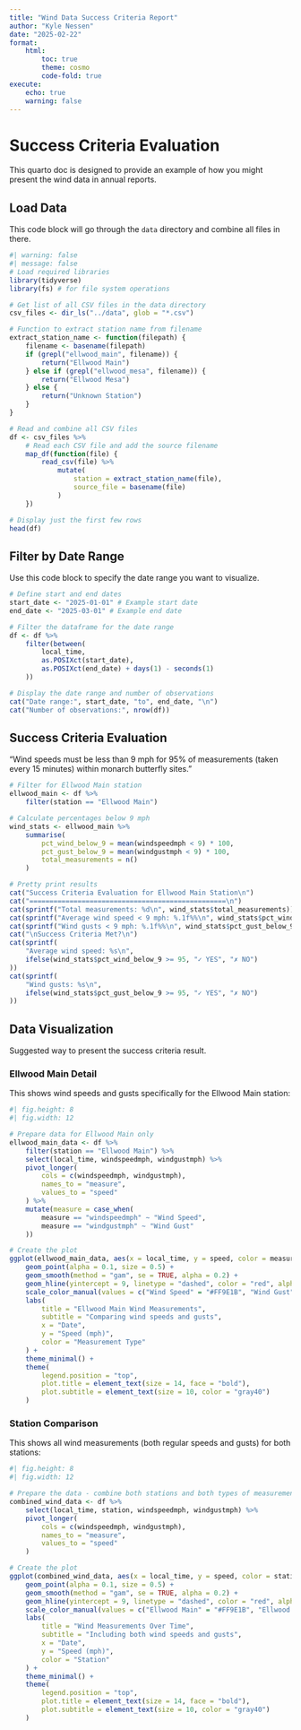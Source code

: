 ```yaml
---
title: "Wind Data Success Criteria Report"
author: "Kyle Nessen"
date: "2025-02-22"
format: 
    html:
        toc: true
        theme: cosmo
        code-fold: true
execute:
    echo: true
    warning: false
---
```


# Success Criteria Evaluation

This quarto doc is designed to provide an example of how you might present the wind data in annual reports.

## Load Data

This code block will go through the `data` directory and combine all files in there.

```r
#| warning: false
#| message: false
# Load required libraries
library(tidyverse)
library(fs) # for file system operations

# Get list of all CSV files in the data directory
csv_files <- dir_ls("../data", glob = "*.csv")

# Function to extract station name from filename
extract_station_name <- function(filepath) {
    filename <- basename(filepath)
    if (grepl("ellwood_main", filename)) {
        return("Ellwood Main")
    } else if (grepl("ellwood_mesa", filename)) {
        return("Ellwood Mesa")
    } else {
        return("Unknown Station")
    }
}

# Read and combine all CSV files
df <- csv_files %>%
    # Read each CSV file and add the source filename
    map_df(function(file) {
        read_csv(file) %>%
            mutate(
                station = extract_station_name(file),
                source_file = basename(file)
            )
    })

# Display just the first few rows
head(df)
```

## Filter by Date Range

Use this code block to specify the date range you want to visualize.

```r
# Define start and end dates
start_date <- "2025-01-01" # Example start date
end_date <- "2025-03-01" # Example end date

# Filter the dataframe for the date range
df <- df %>%
    filter(between(
        local_time,
        as.POSIXct(start_date),
        as.POSIXct(end_date) + days(1) - seconds(1)
    ))

# Display the date range and number of observations
cat("Date range:", start_date, "to", end_date, "\n")
cat("Number of observations:", nrow(df))
```

## Success Criteria Evaluation

"Wind speeds must be less than 9 mph for 95% of measurements (taken every 15 minutes) within monarch butterfly sites."

```r
# Filter for Ellwood Main station
ellwood_main <- df %>%
    filter(station == "Ellwood Main")

# Calculate percentages below 9 mph
wind_stats <- ellwood_main %>%
    summarise(
        pct_wind_below_9 = mean(windspeedmph < 9) * 100,
        pct_gust_below_9 = mean(windgustmph < 9) * 100,
        total_measurements = n()
    )

# Pretty print results
cat("Success Criteria Evaluation for Ellwood Main Station\n")
cat("=================================================\n")
cat(sprintf("Total measurements: %d\n", wind_stats$total_measurements))
cat(sprintf("Average wind speed < 9 mph: %.1f%%\n", wind_stats$pct_wind_below_9))
cat(sprintf("Wind gusts < 9 mph: %.1f%%\n", wind_stats$pct_gust_below_9))
cat("\nSuccess Criteria Met?\n")
cat(sprintf(
    "Average wind speed: %s\n",
    ifelse(wind_stats$pct_wind_below_9 >= 95, "✓ YES", "✗ NO")
))
cat(sprintf(
    "Wind gusts: %s\n",
    ifelse(wind_stats$pct_gust_below_9 >= 95, "✓ YES", "✗ NO")
))
```

## Data Visualization

Suggested way to present the success criteria result.

### Ellwood Main Detail

This shows wind speeds and gusts specifically for the Ellwood Main station:

```r
#| fig.height: 8
#| fig.width: 12

# Prepare data for Ellwood Main only
ellwood_main_data <- df %>%
    filter(station == "Ellwood Main") %>%
    select(local_time, windspeedmph, windgustmph) %>%
    pivot_longer(
        cols = c(windspeedmph, windgustmph),
        names_to = "measure",
        values_to = "speed"
    ) %>%
    mutate(measure = case_when(
        measure == "windspeedmph" ~ "Wind Speed",
        measure == "windgustmph" ~ "Wind Gust"
    ))

# Create the plot
ggplot(ellwood_main_data, aes(x = local_time, y = speed, color = measure)) +
    geom_point(alpha = 0.1, size = 0.5) +
    geom_smooth(method = "gam", se = TRUE, alpha = 0.2) +
    geom_hline(yintercept = 9, linetype = "dashed", color = "red", alpha = 0.7) +
    scale_color_manual(values = c("Wind Speed" = "#FF9E1B", "Wind Gust" = "#D97B0D")) +
    labs(
        title = "Ellwood Main Wind Measurements",
        subtitle = "Comparing wind speeds and gusts",
        x = "Date",
        y = "Speed (mph)",
        color = "Measurement Type"
    ) +
    theme_minimal() +
    theme(
        legend.position = "top",
        plot.title = element_text(size = 14, face = "bold"),
        plot.subtitle = element_text(size = 10, color = "gray40")
    )
```

### Station Comparison

This shows all wind measurements (both regular speeds and gusts) for both stations:

```r
#| fig.height: 8
#| fig.width: 12

# Prepare the data - combine both stations and both types of measurements
combined_wind_data <- df %>%
    select(local_time, station, windspeedmph, windgustmph) %>%
    pivot_longer(
        cols = c(windspeedmph, windgustmph),
        names_to = "measure",
        values_to = "speed"
    )

# Create the plot
ggplot(combined_wind_data, aes(x = local_time, y = speed, color = station)) +
    geom_point(alpha = 0.1, size = 0.5) +
    geom_smooth(method = "gam", se = TRUE, alpha = 0.2) +
    geom_hline(yintercept = 9, linetype = "dashed", color = "red", alpha = 0.7) +
    scale_color_manual(values = c("Ellwood Main" = "#FF9E1B", "Ellwood Mesa" = "#0066CC")) +
    labs(
        title = "Wind Measurements Over Time",
        subtitle = "Including both wind speeds and gusts",
        x = "Date",
        y = "Speed (mph)",
        color = "Station"
    ) +
    theme_minimal() +
    theme(
        legend.position = "top",
        plot.title = element_text(size = 14, face = "bold"),
        plot.subtitle = element_text(size = 10, color = "gray40")
    )
```
